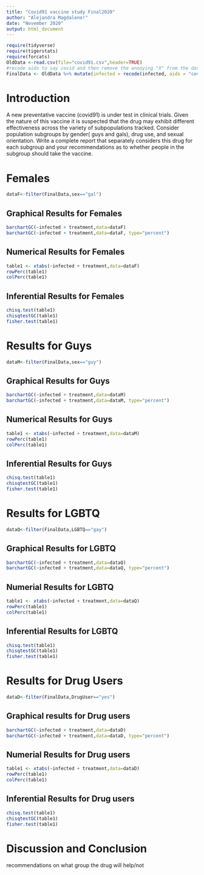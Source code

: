 ```yaml
---
title: "Covid91 vaccine study Final2020"
author: "Alejandra Magdaleno!"
date: "November 2020"
output: html_document
---
```


```r
require(tidyverse)
require(tigerstats)
require(forcats)
OldData <-read.csv(file="covid91.csv",header=TRUE)
#recode aids to say covid and then remove the annoying "X" from the dataframe
FinalData <- OldData %>% mutate(infected = recode(infected, aids = "covid", none = "OK" )) %>% select(-one_of("X"))
```

# Introduction

<!--In this section you explain what you are trying to show.  Where did the data come from?  What is the research or other question you are trying to answer?.  If you skimp in this section expect to be marked down in your grade. Paint a picture of the project a couple of paragraphs is expected!-->

A new  preventative vaccine (covid91) is under test in clinical trials. Given the nature of this vaccine it is suspected that the drug may exhibit different effectiveness across the variety of subpopulations tracked. Consider population subgroups by gender( guys and gals), drug use, and sexual orientation. Write a complete report that separately considers this drug for each subgroup and your recommendations as to whether people in the subgroup should take the vaccine.

# Females

```r
dataF<-filter(FinalData,sex=="gal")

```

## Graphical Results for Females

```r
barchartGC(~infected + treatment,data=dataF)
barchartGC(~infected + treatment,data=dataF, type="percent")

```

## Numerical Results for Females

```r
table1 <- xtabs(~infected + treatment,data=dataF)
rowPerc(table1)
colPerc(table1)
```
<!--Decide on your methods:  use "variable analysis" or other appropriate descriptors.  Make sure to choose at least one graphical method and at least one numerical method. Discuss what data manipulations may be needed for example subsetting or other binning procedures and what sort of graphical displays and inferential tools will be used!-->

## Inferential Results for Females

```r
chisq.test(table1)
chisqtestGC(table1)
fisher.test(table1)
```
<!--Divide this section into two sub-sections:  One for your descriptive  results and one for your inferential results.!-->

# Results for Guys

```r
dataM<-filter(FinalData,sex=="guy")

```

## Graphical Results for Guys

```r
barchartGC(~infected + treatment,data=dataM)
barchartGC(~infected + treatment,data=dataM, type="percent")

```

## Numerical Results for Guys

```r
table1 <- xtabs(~infected + treatment,data=dataM)
rowPerc(table1)
colPerc(table1)
```

## Inferential Results for Guys

```r
chisq.test(table1)
chisqtestGC(table1)
fisher.test(table1)
```

# Results for LGBTQ

```r
dataQ<-filter(FinalData,LGBTQ=="gay")

```

## Graphical Results for LGBTQ

```r
barchartGC(~infected + treatment,data=dataQ)
barchartGC(~infected + treatment,data=dataQ, type="percent")

```

## Numerial Results for LGBTQ

```r
table1 <- xtabs(~infected + treatment,data=dataQ)
rowPerc(table1)
colPerc(table1)
```

## Inferential Results for LGBTQ

```r
chisq.test(table1)
chisqtestGC(table1)
fisher.test(table1)
```

# Results for Drug Users

```r
dataD<-filter(FinalData,DrugUser=="yes")

```

## Graphical results for Drug users

```r
barchartGC(~infected + treatment,data=dataD)
barchartGC(~infected + treatment,data=dataD, type="percent")

```

## Numerial Results for Drug users

```r
table1 <- xtabs(~infected + treatment,data=dataD)
rowPerc(table1)
colPerc(table1)
```

## Inferential Results for Drug users

```r
chisq.test(table1)
chisqtestGC(table1)
fisher.test(table1)
```

# Discussion and Conclusion

recommendations on what group the drug will help/not 

<!--Discussion and conclusion here.  If you found a relationship be sure to consider whether the relationship occurs because one of the variavbles causes the other, or whether they perhasps are related for some other reason.  Watch the chapter 6 videos from the GeorgeTown videos collection.!-->
